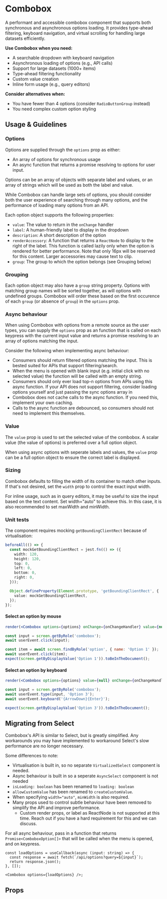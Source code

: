 

<Meta title="MDX|Combobox" component={Combobox} />

# Combobox

A performant and accessible combobox component that supports both synchronous and asynchronous options loading. It provides type-ahead filtering, keyboard navigation, and virtual scrolling for handling large datasets efficiently.

**Use Combobox when you need:**

- A searchable dropdown with keyboard navigation
- Asynchronous loading of options (e.g., API calls)
- Support for large datasets (1000+ items)
- Type-ahead filtering functionality
- Custom value creation
- Inline form usage (e.g., query editors)

**Consider alternatives when:**

- You have fewer than 4 options (consider `RadioButtonGroup` instead)
- You need complex custom option styling

## Usage & Guidelines

### Options

Options are supplied through the `options` prop as either:

- An array of options for synchronous usage
- An async function that returns a promise resolving to options for user input.

Options can be an array of objects with separate label and values, or an array of strings which will be used as both the label and value.

While Combobox can handle large sets of options, you should consider both the user experience of searching through many options, and the performance of loading many options from an API.

Each option object supports the following properties:
 - `value`: The value to return in the `onChange` handler
 - `label`: A human-friendly label to display in the dropdown
 - `description`: A short description of the option
 - `renderAccessory`: A function that returns a `ReactNode` to display to the right of the label. This function is called lazily only when the option is rendered for better performance. Note that only 16px will be reserved for this content. Larger accessories may cause text to clip.
 - `group`: The group to which the option belongs (see Grouping below)

### Grouping

Each option object may also have a `group` string property. Options with matching group names will be sorted together, as will options with undefined groups. Combobox will order these based on the first occurence of each `group` (or absence of `group`) in the `options` prop.

### Async behaviour

When using Combobox with options from a remote source as the user types, you can supply the `options` prop as an function that is called on each keypress with the current input value and returns a promise resolving to an array of options matching the input.

Consider the following when implementing async behaviour:

- Consumers should return filtered options matching the input. This is bested suited for APIs that support filtering/search.
- When the menu is opened with blank input (e.g. initial click with no selected value) the function will be called with an empty string.
- Consumers should only ever load top-n options from APIs using this async function. If your API does not support filtering, consider loading options yourself and just passing the sync options array in
- Combobox does not cache calls to the async function. If you need this, implement your own caching.
- Calls to the async function are debounced, so consumers should not need to implement this themselves.

### Value

The `value` prop is used to set the selected value of the combobox. A scalar value (the value of options) is preferred over a full option object.

When using async options with seperate labels and values, the `value` prop can be a full option object to ensure the correct label is displayed.

### Sizing

Combobox defaults to filling the width of its container to match other inputs. If that's not desired, set the `width` prop to control the exact input width.

For inline usage, such as in query editors, it may be useful to size the input based on the text content. Set width="auto" to achieve this. In this case, it is also recommended to set maxWidth and minWidth.

### Unit tests

The component requires mocking `getBoundingClientRect` because of virtualisation:

```typescript
beforeAll(() => {
  const mockGetBoundingClientRect = jest.fn(() => ({
    width: 120,
    height: 120,
    top: 0,
    left: 0,
    bottom: 0,
    right: 0,
  }));

  Object.defineProperty(Element.prototype, 'getBoundingClientRect', {
    value: mockGetBoundingClientRect,
  });
});
```

#### Select an option by mouse

```jsx
render(<Combobox options={options} onChange={onChangeHandler} value={null} />);

const input = screen.getByRole('combobox');
await userEvent.click(input);

const item = await screen.findByRole('option', { name: 'Option 1' });
await userEvent.click(item);
expect(screen.getByDisplayValue('Option 1')).toBeInTheDocument();
```

#### Select an option by keyboard

```jsx
render(<Combobox options={options} value={null} onChange={onChangeHandler} />);

const input = screen.getByRole('combobox');
await userEvent.type(input, 'Option 3');
await userEvent.keyboard('{ArrowDown}{Enter}');

expect(screen.getByDisplayValue('Option 3')).toBeInTheDocument();
```

## Migrating from Select

Combobox's API is similar to Select, but is greatly simplified. Any workarounds you may have implemented to workaround Select's slow performance are no longer necessary.

Some differences to note:

- Virtualisation is built in, so no separate `VirtualizedSelect` component is needed.
- Async behaviour is built in so a seperate `AsyncSelect` component is not needed
- `isLoading: boolean` has been renamed to `loading: boolean`
- `allowCustomValue` has been renamed to `createCustomValue`.
- When specifying `width="auto"`, `minWidth` is also required.
- Many props used to control subtle behaviour have been removed to simplify the API and improve performance.
  - Custom render props, or label as ReactNode is not supported at this time. Reach out if you have a hard requirement for this and we can discuss.

For all async behaviour, pass in a function that returns `Promise<ComboboxOption[]>` that will be called when the menu is opened, and on keypress.

```tsx
const loadOptions = useCallback(async (input: string) => {
  const response = await fetch(`/api/options?query=${input}`);
  return response.json();
}, []);

<Combobox options={loadOptions} />;
```

## Props

<ArgTypes of={Combobox} />
